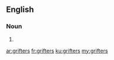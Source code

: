 ==English==

===Noun===
{{head|en|noun plural form}}

# {{plural of|grifter|lang=en}}

[[ar:grifters]]
[[fr:grifters]]
[[ku:grifters]]
[[my:grifters]]